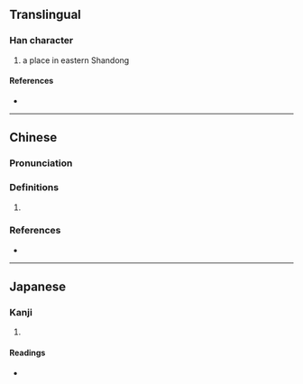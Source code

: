 {{also|玡}}
{{character info/new}}
==Translingual==

===Han character===
{{Han char|rn=96|rad=玉|as=07|sn=11|four=17127|canj=MGMHL|ids=⿰𤣩邪}}

# a place in eastern Shandong

====References====
* {{Han ref|kx=0733.090|dkj=21018|dj=1146.010|hdz=21110.090|uh=740A|ud=29706|bh=B278|bd=45688}}

----

==Chinese==
{{zh-forms}}

===Pronunciation===
{{zh-pron
|m=琊
|c=ngaa4,je4
|cat=
}}

===Definitions===
{{zh-hanzi}}

# {{rfdef|zh}}

===References===
* {{R:yue:mfccd}}

----

==Japanese==

===Kanji===
{{ja-kanji|grade=|rs=玉07}}

# {{defn|lang=ja|sort=玉07}}

====Readings====
* {{ja-readings|on=[[や]] (ya)|kun=|nanori=}}